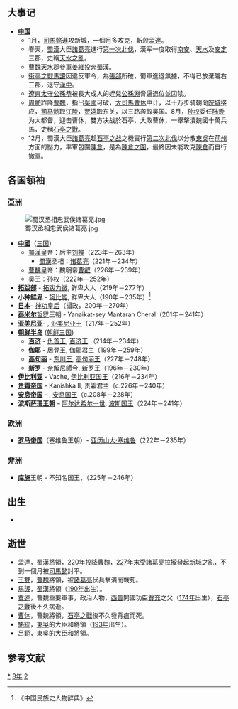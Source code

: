 {{yearTOC|228|曹魏'''[[太和_(曹叡)|太和]]二年'''；蜀汉'''[[建兴_(刘禅)|建兴]]六年'''；东吴'''[[黄武|黄武]]七年'''}}

== 大事记 ==
*'''[[中国|中国]]'''
**1月，[[司馬懿|司馬懿]]進攻新城，一個月多攻克，斬殺[[孟達|孟達]]。
**春天，[[蜀漢|蜀漢]]大臣[[諸葛亮|諸葛亮]]進行[[北伐_(諸葛亮)|第一次北伐]]，漢军一度取得[[南安|南安]]、[[天水|天水]]及[[安定郡|安定]]三郡，史稱[[天水之亂|天水之亂]]。
**[[曹魏|曹魏]][[天水|天水]]郡參軍[[姜維|姜維]]投奔[[蜀漢|蜀漢]]。
**[[街亭之戰|街亭之戰]][[馬謖|馬謖]]因違反軍令，為[[張郃|張郃]]所破，蜀軍進退無據，不得已放棄隴右三郡，退守[[漢中|漢中]]。
**[[遼東|遼東]][[太守|太守]][[公孫恭|公孫恭]]被長大成人的姪兒[[公孫淵|公孫淵]]脅逼退位並囚禁。
**[[周魴|周魴]]詐降[[曹魏|曹魏]]，指出[[孫吳|吳國]]可破，[[大司馬|大司馬]][[曹休|曹休]]中计，以十万步骑朝向[[皖城|皖城]]接应，[[司马懿|司马懿]]取[[江陵|江陵]]，[[贾逵|贾逵]]取东关，以三路袭取吴国。8月，[[孙权|孙权]]委任[[陆逊|陆逊]]为大都督，迎击曹休，雙方决战於石亭，大敗曹休，一舉擊潰魏國十萬兵馬，史稱[[石亭之戰|石亭之戰]]。
**12月，蜀漢大臣[[諸葛亮|諸葛亮]]趁[[石亭之战|石亭之战]]之機實行[[北伐_(諸葛亮)|第二次北伐]]以分散[[孫吳|東吳]]在[[荊州|荊州]]方面的壓力，率軍包圍[[陳倉|陳倉]]，是為[[陳倉之圍|陳倉之圍]]，最終因未能攻克[[陳倉|陳倉]]而自行撤軍。

== 各国领袖 ==
=== 亞洲 ===
[[File:蜀汉丞相忠武侯诸葛亮.jpg|thumb]]
*'''[[中國|中國]]'''（[[三国|三国]]）
**[[蜀漢|蜀漢]]皇帝：后主[[刘禅|刘禅]]（223年－263年）
***[[蜀漢|蜀漢]]丞相：[[诸葛亮|诸葛亮]]（221年－234年）
**[[曹魏|曹魏]]皇帝：魏明帝[[曹叡|曹叡]]（226年－239年）
**[[孙吴|吴]]王：[[孙权|孙权]]（222年－252年）
*'''[[拓跋部|拓跋部]]''' - [[拓跋力微|拓跋力微]], 鲜卑大人（219年－277年）
*'''小种[[鲜卑|鲜卑]]''' - [[轲比能|轲比能]], 鲜卑大人（190年－235年）<ref>《中国民族史人物辞典》</ref>
*'''[[日本|日本]]'''- [[神功皇后|神功皇后]]（攝政，200年－270年）
*'''[[泰米尔人|泰米尔]]'''[[哲罗|哲罗]]王朝 - Yanaikat-sey Mantaran Cheral（201年－241年）
*'''[[亚美尼亚|亚美尼亚]]'''- {{link-en|梯里达底二世 (亚美尼亚)|Tiridates II of Armenia|梯里达底二世}}, [[亚美尼亚君主列表|亚美尼亚王]]（217年－252年）
*'''[[朝鲜半岛|朝鲜半岛]]''' ([[朝鲜三国|朝鲜三国]])
**'''[[百济|百济]]''' - [[仇首王|仇首王]], [[百济君主列表|百济王]] （214年－234年）
**'''[[伽耶|伽耶]]''' - [[居登王|居登王]], [[朝鲜半岛君主列表|伽耶君主]]（199年－259年）
**'''[[高句丽|高句丽]]''' - [[东川王|东川王]], [[高句丽君主列表|高句丽王]]（227年－248年）
**'''[[新罗|新罗]]''' - [[奈解尼師今|奈解尼師今]], [[新罗君主列表|新罗王]]（196年－230年）
*'''[[高加索伊比利亚王国|伊比利亚]]''' - Vache, [[格鲁吉亚君主列表|伊比利亚国王]]（216年－234年）
*'''[[贵霜帝国|贵霜帝国]]''' - Kanishka II, 贵霜君主（c.226年－240年）
*'''[[安息帝国|安息帝国]]''' - {{link-en|沃洛吉斯六世|Vologases VI}}, [[伊朗君主列表|安息国王]]（c.208年－228年）
*'''波斯[[萨珊王朝|萨珊王朝]]''' – [[阿尔达希尔一世|阿尔达希尔一世]], [[伊朗君主列表|波斯国王]]（224年－241年）

=== 欧洲 ===
*'''[[罗马帝国|罗马帝国]]'''（塞维鲁王朝）- [[亚历山大·塞维鲁|亚历山大·塞维鲁]]（222年－235年）
=== 非洲 ===
*'''[[库施|库施]]'''王朝 - 不知名国王，（225年－246年）

== 出生 ==
*

== 逝世 ==
{{Wikisource year mention}}
*[[孟達|孟達]]，[[蜀漢|蜀漢]]將領，[[220年|220年]]投降[[曹魏|曹魏]]，[[227|227]]年末受[[諸葛亮|諸葛亮]]拉攏發起[[新城之亂|新城之亂]]，不到一個月被[[司馬懿|司馬懿]]討平。
*[[王雙_(曹魏)#曹真部將王雙|王雙]]，[[曹魏|曹魏]]將領，被[[諸葛亮|諸葛亮]]伏兵擊潰而戰死。
*[[馬謖|馬謖]]，[[蜀漢|蜀漢]]將領（[[190年|190年]]出生）。
*[[賈逵_(三國)|賈逵]]，曹魏重要軍事，政治人物，[[西晉|西晉]]開國功臣[[賈充|賈充]]之父（[[174年|174年]]出生），[[石亭之戰|石亭之戰]]後不久病逝。
*[[曹休|曹休]]，曹魏將領，[[石亭之戰|石亭之戰]]後不久發背疽而死。
*[[駱統|駱統]]，[[孫吳|東吳]]的大臣和將領（[[193年|193年]]出生）。
*[[呂範|呂範]]，東吳的大臣和將領。

==参考文献==
{{reflist}}

[[Category:228年|*]]
[[Category:220年代|8年]]
[[Category:3世纪各年|2]]